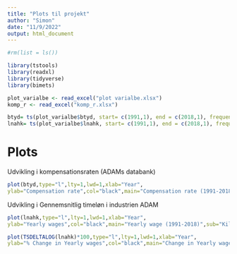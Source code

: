 ```yaml
---
title: "Plots til projekt"
author: "Simon"
date: "11/9/2022"
output: html_document
---
```



```r
#rm(list = ls())

library(tstools)
library(readxl)
library(tidyverse)
library(bimets)
```

```r
plot_varialbe <- read_excel("plot varialbe.xlsx")
komp_r <- read_excel("komp_r.xlsx")
```

```r
btyd= ts(plot_varialbe$btyd, start= c(1991,1), end = c(2018,1), frequency = 1)
lnahk= ts(plot_varialbe$lnahk, start= c(1991,1), end = c(2018,1), frequency = 1)

```


# Plots

Udvikling i kompensationsraten (ADAMs databank)

```r
plot(btyd,type="l",lty=1,lwd=1,xlab="Year",
ylab="Compensation rate",col="black",main="Compensation rate (1991-2018)",sub="Source:ADAM's databank"); grid()
```



Udvikling i Gennemsnitlig timeløn i industrien ADAM

```r
plot(lnahk,type="l",lty=1,lwd=1,xlab="Year",
ylab="Yearly wages",col="black",main="Yearly wage (1991-2018)",sub="Kilde:ADAM's databank"); grid()
```


```r
plot(TSDELTALOG(lnahk)*100,type="l",lty=1,lwd=1,xlab="Year",
ylab="% Change in Yearly wages",col="black",main="Change in Yearly wage (1991-2018)",sub="Source:ADAM's databank"); grid()
```

